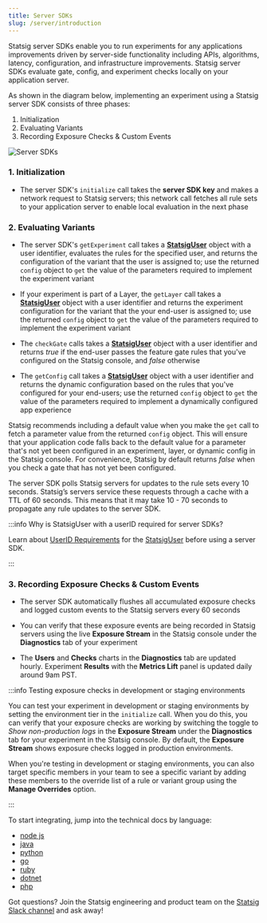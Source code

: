 ```yaml
---
title: Server SDKs
slug: /server/introduction
---
```


Statsig server SDKs enable you to run experiments for any applications improvements driven by server-side functionality including APIs, algorithms, latency, configuration, and infrastructure improvements. Statsig server SDKs evaluate gate, config, and experiment checks locally on your application server.
  
As shown in the diagram below, implementing an experiment using a Statsig server SDK consists of three phases:
1. Initialization
2. Evaluating Variants
3. Recording Exposure Checks & Custom Events

![Server SDKs](https://user-images.githubusercontent.com/1315028/169563936-121cb75e-37e5-491f-8bb1-2d853c2e04b8.png)

### 1. Initialization
-	The server SDK's `initialize` call takes the **server SDK key** and makes a network request to Statsig servers; this network call fetches all rule sets to your application server to enable local evaluation in the next phase

### 2. Evaluating Variants
-	The server SDK's `getExperiment` call takes a [**StatsigUser**](/server/concepts/user) object with a user identifier, evaluates the rules for the specified user, and returns the configuration of the variant that the user is assigned to; use the returned `config` object to `get` the value of the parameters required to implement the experiment variant

-	 If your experiment is part of a Layer, the `getLayer` call takes a [**StatsigUser**](/server/concepts/user) object with a user identifier and returns the experiment configuration for the variant that the your end-user is assigned to; use the returned `config` object to `get` the value of the parameters required to implement the experiment variant

- The `checkGate` calls takes a [**StatsigUser**](/server/concepts/user) object with a user identifier and returns _true_ if the end-user passes the feature gate rules that you've configured on the Statsig console, and _false_ otherwise 

- The `getConfig` call takes a [**StatsigUser**](/sever/concepts/user) object with a user identifier and returns the dynamic configuration based on the rules that you've configured for your end-users; use the returned `config` object to `get` the value of the parameters required to implement a dynamically configured app experience

Statsig recommends including a default value when you make the `get` call to fetch a parameter value from the returned `config` object. This will ensure that your application code falls back to the default value for a parameter that's not yet been configured in an experiment, layer, or dynamic config in the Statsig console. For convenience, Statsig by default returns _false_ when you check a gate that has not yet been configured. 

The server SDK polls Statsig servers for updates to the rule sets every 10 seconds. Statsig’s servers service these requests through a cache with a TTL of 60 seconds. This means that it may take 10 - 70 seconds to propagate any rule updates to the server SDK. 

:::info Why is StatsigUser with a userID required for server SDKs?

Learn about [UserID Requirements](/messages/serverRequiredUserID) for the [StatsigUser](/server/concepts/user) before using a server SDK. 

:::

### 3. Recording Exposure Checks & Custom Events

- The server SDK automatically flushes all accumulated exposure checks and logged custom events to the Statsig servers every 60 seconds

- You can verify that these exposure events are being recorded in Statsig servers using the live **Exposure Stream** in the Statsig console under the **Diagnostics** tab of your experiment
 
-	The **Users** and **Checks** charts in the **Diagnostics** tab are updated hourly. Experiment **Results** with the **Metrics Lift** panel is updated daily around 9am PST.

:::info Testing exposure checks in development or staging environments

You can test your experiment in development or staging environments by setting the environment tier in the `initialize` call. When you do this, you can verify that your exposure checks are working by switching the toggle to _Show non-production logs_ in the **Exposure Stream** under the **Diagnostics** tab for your experiment in the Statsig console. By default, the **Exposure Stream** shows exposure checks logged in production environments. 

When you're testing in development or staging environments, you can also target specific members in your team to see a specific variant by adding these members to the override list of a rule or variant group using the **Manage Overrides** option.  

:::


To start integrating, jump into the technical docs by language:

- [node js](nodejsServerSDK)
- [java](javaSdk)
- [python](pythonSDK)
- [go](golangSDK)
- [ruby](rubySDK)
- [dotnet](dotnetSDK)
- [php](phpSDK)

Got questions? Join the Statsig engineering and product team on the [Statsig Slack channel](https://statsig.com/slack) and ask away!
